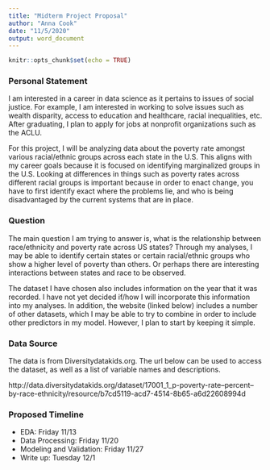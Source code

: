 ```yaml
---
title: "Midterm Project Proposal"
author: "Anna Cook"
date: "11/5/2020"
output: word_document
---
```


```r
knitr::opts_chunk$set(echo = TRUE)
```

### Personal Statement

I am interested in a career in data science as it pertains to issues of social justice. For example, I am interested in working to solve issues such as wealth disparity, access to education and healthcare, racial inequalities, etc. After graduating, I plan to apply for jobs at nonprofit organizations such as the ACLU. 

For this project, I will be analyzing data about the poverty rate amongst various racial/ethnic groups across each state in the U.S. This aligns with my career goals because it is focused on identifying marginalized groups in the U.S. Looking at differences in things such as poverty rates across different racial groups is important because in order to enact change, you have to first identify exact where the problems lie, and who is being disadvantaged by the current systems that are in place. 

### Question

The main question I am trying to answer is, what is the relationship between race/ethnicity and poverty rate across US states? Through my analyses, I may be able to identify certain states or certain racial/ethnic groups who show a higher level of poverty than others. Or perhaps there are interesting interactions between states and race to be observed.

The dataset I have chosen also includes information on the year that it was recorded. I have not yet decided if/how I will incorporate this information into my analyses. In addition, the website (linked below) includes a number of other datasets, which I may be able to try to combine in order to include other predictors in my model. However, I plan to start by keeping it simple.  

### Data Source

The data is from Diversitydatakids.org. The url below can be used to access the dataset, as well as a list of variable names and descriptions.

http://data.diversitydatakids.org/dataset/17001_1_p-poverty-rate--percent--by-race-ethnicity/resource/b7cd5119-acd7-4514-8b65-a6d22608994d

### Proposed Timeline

-	EDA: Friday 11/13
-	Data Processing: Friday 11/20
-	Modeling and Validation: Friday 11/27
-	Write up: Tuesday 12/1


